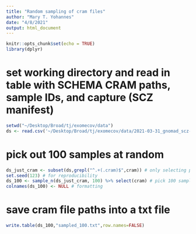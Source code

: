 ```yaml
---
title: "Random sampling of cram files"
author: "Mary T. Yohannes"
date: "4/8/2021"
output: html_document
---
```


```r
knitr::opts_chunk$set(echo = TRUE)
library(dplyr)
```

# set working directory and read in table with SCHEMA CRAM paths, sample IDs, and capture (SCZ manifest)
```r
setwd("~/Desktop/Broad/tj/exomecov/data")
ds <- read.csv('~/Desktop/Broad/tj/exomecov/data/2021-03-31_gnomad_scz-exome-manifest.txt', sep = "\t", header=T)
```

# pick out 100 samples at random 
```r
ds_just_cram <- subset(ds,grepl("^.+(.cram)$",cram)) # only selecting paths that end with .cram 
set.seed(123) # for reproducibility
ds_100 <- sample_n(ds_just_cram, 100) %>% select(cram) # pick 100 samples at random 
colnames(ds_100) <- NULL # formatting 
```

# save cram file paths into a txt file 
```r
write.table(ds_100,"sampled_100.txt",row.names=FALSE)
```


